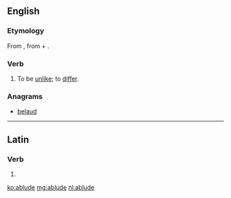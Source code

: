 ==English==

===Etymology===
From {{etyl|la|en}} {{term|abludo|ablūdō|differ from|lang=la}}, from {{term|ab||from|lang=la}} + {{term|ludo|lūdō|play; trick|lang=la}}.

===Verb===
{{en-verb|ablud|es}}

# {{context|obsolete}} To be [[unlike]]; to [[differ]].
#: {{rfquotek|Bishop Hall}}

===Anagrams===
* [[belaud#English|belaud]]

----

==Latin==

===Verb===
{{la-verb-form|ablūde}}

# {{conjugation of|abludo|ablūdō|2|s|pres|act|imp|lang=la}}

[[ko:ablude]]
[[mg:ablude]]
[[nl:ablude]]